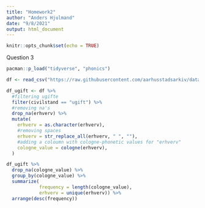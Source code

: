 ```yaml
---
title: "Homework2"
author: "Anders Hjulmand"
date: "9/8/2021"
output: html_document
---
```


```r
knitr::opts_chunk$set(echo = TRUE)
```

Question 3

```r
pacman::p_load("tidyverse", "phonics")
```

```r
df <- read_csv("https://raw.githubusercontent.com/aarhusstadsarkiv/datasets/master/censuses/1801/census-1801-normalized.csv")
```


```r
df_ugift <- df %>% 
  #filtering ugifte 
  filter(civilstand == "ugift") %>% 
  #removing na's
  drop_na(erhverv) %>% 
  mutate(
    erhverv = as.character(erhverv),
    #removing spaces
    erhverv = str_replace_all(erhverv, " ", ""),
    #adding a coloumn with cologne-phonetic values for "erhverv"
    cologne_value = cologne(erhverv),
  )


```




```r
df_ugift %>% 
  drop_na(cologne_value) %>% 
  group_by(cologne_value) %>% 
  summarize(
            frequency = length(cologne_value),
            erhverv = unique(erhverv)) %>% 
  arrange(desc(frequency))
```













